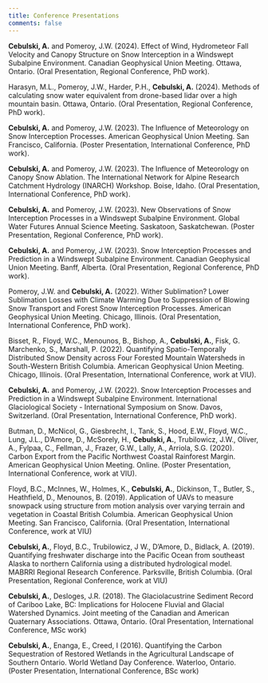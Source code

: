 ```yaml
---
title: Conference Presentations
comments: false
---
```


**Cebulski, A.** and Pomeroy, J.W. (2024). Effect of Wind, Hydrometeor Fall Velocity and Canopy Structure on Snow Interception in a Windswept Subalpine Environment. Canadian Geophysical Union Meeting. Ottawa, Ontario. (Oral Presentation, Regional Conference, PhD work).

Harasyn, M.L., Pomeroy, J.W., Harder, P.H., **Cebulski, A.** (2024). Methods of calculating snow water equivalent from drone-based lidar over a high mountain basin. Ottawa, Ontario. (Oral Presentation, Regional Conference, PhD work).

**Cebulski, A.** and Pomeroy, J.W. (2023). The Influence of Meteorology on Snow Interception Processes. American Geophysical Union Meeting. San Francisco, California. (Poster Presentation, International Conference, PhD work).

**Cebulski, A.** and Pomeroy, J.W. (2023). The Influence of Meteorology on Canopy Snow Ablation. The International Network for Alpine Research Catchment Hydrology (INARCH) Workshop. Boise, Idaho. (Oral Presentation, International Conference, PhD work).

**Cebulski, A.** and Pomeroy, J.W. (2023). New Observations of Snow Interception Processes in a Windswept Subalpine Environment. Global Water Futures Annual Science Meeting. Saskatoon, Saskatchewan. (Poster Presentation, Regional Conference, PhD work).

**Cebulski, A.** and Pomeroy, J.W. (2023). Snow Interception Processes and Prediction in a Windswept Subalpine Environment. Canadian Geophysical Union Meeting. Banff, Alberta. (Oral Presentation, Regional Conference, PhD work).

Pomeroy, J.W. and **Cebulski, A.** (2022). Wither Sublimation? Lower Sublimation Losses with Climate Warming Due to Suppression of Blowing Snow Transport and Forest Snow Interception Processes. American Geophysical Union Meeting. Chicago, Illinois. (Oral Presentation, International Conference, PhD work).

Bisset, R., Floyd, W.C., Menounos, B., Bishop, A., **Cebulski, A.**, Fisk, G. Marchenko, S., Marshall, P. (2022). Quantifying Spatio-Temporally Distributed Snow Density across Four Forested Mountain Watersheds in South-Western British Columbia. American Geophysical Union Meeting. Chicago, Illinois. (Oral Presentation, International Conference, work at VIU).

**Cebulski, A.** and Pomeroy, J.W. (2022). Snow Interception Processes and Prediction in a Windswept Subalpine Environment. International Glaciological Society - International Symposium on Snow. Davos, Switzerland. (Oral Presentation, International Conference, PhD work).

Butman, D., McNicol, G., Giesbrecht, I., Tank, S., Hood, E.W., Floyd, W.C., Lung, J.L., D'Amore, D., McSorely, H., **Cebulski, A.**, Trubilowicz, J.W., Oliver, A., Fylpaa, C., Fellman, J., Frazer, G.W., Lally, A., Arriola, S.G. (2020). Carbon Export from the Pacific Northwest Coastal Rainforest Margin. American Geophysical Union Meeting. Online. (Poster Presentation, International Conference, work at VIU).

Floyd, B.C., McInnes, W., Holmes, K., **Cebulski, A.**, Dickinson, T., Butler, S., Heathfield, D., Menounos, B. (2019). Application of UAVs to measure snowpack using structure from motion analysis over varying terrain and vegetation in Coastal British Columbia. American Geophysical Union Meeting. San Francisco, California. (Oral Presentation, International Conference, work at VIU)

**Cebulski, A.**, Floyd, B.C., Trubilowicz, J W., D'Amore, D., Bidlack, A. (2019). Quantifying freshwater discharge into the Pacific Ocean from southeast Alaska to northern California using a distributed hydrological model. MABRRI Regional Research Conference. Parksville, British Columbia. (Oral Presentation, Regional Conference, work at VIU)

**Cebulski, A.**, Desloges, J.R. (2018). The Glaciolacustrine Sediment Record of Cariboo Lake, BC: Implications for Holocene Fluvial and Glacial Watershed Dynamics. Joint meeting of the Canadian and American Quaternary Associations. Ottawa, Ontario. (Oral Presentation, International Conference, MSc work)

**Cebulski, A.**, Enanga, E., Creed, I (2016). Quantifying the Carbon Sequestration of Restored Wetlands in the Agricultural Landscape of Southern Ontario. World Wetland Day Conference. Waterloo, Ontario. (Poster Presentation, International Conference, BSc work)
